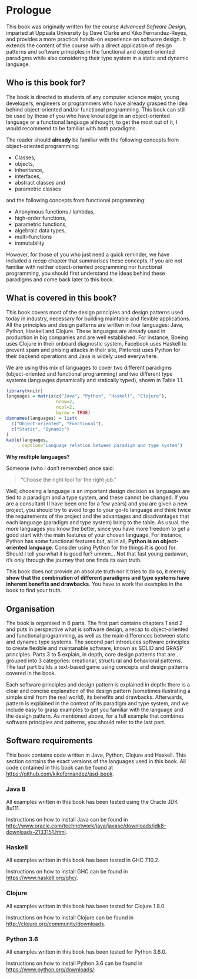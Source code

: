 # Prologue

This book was originally written for the course *Advanced Sofware Design*, imparted
at Uppsala University by Dave Clarke and Kiko Fernandez-Reyes, and provides a more practical
hands-on experience on software design. It extends the content of the course with
a direct application of design patterns and software principles in
the functional and object-oriented paradigms while also considering their
type system in a static and dynamic language.

<!-- In general, the idea of this book is to point out the differences in design -->
<!-- patterns and well-known software principles applied to different paradigms. -->

## Who is this book for?

The book is directed to students of any computer science major,
young developers, engineers or programmers who have already grasped the idea
behind object-oriented and/or functional programming. This book can still be used by
those of you who have knowledge in an object-oriented language or a functional language
althought, to get the most out of it, I would recommend to be familiar with
both paradigms.

The reader should **already** be familiar with the following concepts
from object-oriented programming:

- Classes,
- objects,
- inheritance,
- interfaces,
- abstract classes and
- parametric classes

and the following concepts from functional programming:

- Anonymous functions / lambdas,
- high-order functions,
- parametric functions,
- algebraic data types,
- multi-functions
- immutability

However, for those of you who just need a quick reminder, we have included a
*recap* chapter  that summarises these concepts. If you are not familiar with
neither object-oriented programming nor functional programming, you should
first understand the ideas behind these paradigms and come back later to this book.


## What is covered in this book?

This book covers most of the design principles and design patterns used today in industry,
necessary for building maintable and flexible applications.
All the principles and design patterns are written in
four languages: Java, Python, Haskell and Clojure.
<!-- -->
These languages are already used in production in big companies and are
well established. For instance, Boeing uses Clojure in their onboard
diagnostic system, Facebook uses Haskell to prevent spam and phising attacks
in their site, Pinterest uses Python for their backend operations and
Java is widely used everywhere.

We are using this mix of languages to cover two different paradigms (object-oriented and functional
programming) and two different type systems (languages dynamically and
statically typed), shown in Table 1.1.

<!-- I like the image more, but I have to keep track of the table number -->
<!-- ![](../img/Table-Languages.png) -->

<!-- TODO: Does not look good on epub -->
```r
library(knitr)
languages = matrix(c("Java", "Python", "Haskell", "Clojure"),
                   nrow=2,
                   ncol=2,
                   byrow = TRUE)
dimnames(languages) = list(
  c("Object-oriented", "Functional"),
  c("Static", "Dynamic")
)
kable(languages,
      caption="Language relation between paradigm and type system")
```

**Why multiple languages?**

Someone (who I don't remember) once said:

> "Choose the right tool for the right job."

Well, choosing a language is an important design decision as languages are tied
to a paradigm and a type system, and these cannot be changed. If you are a consultant
(I have been one for a few years) and you are given a new project, you should
try to avoid to go to your go-to language and think twice the requirements of the
project and the advantages and disadvantages that each language (paradigm and type system)
bring to the table. As usual, the more languages you know the better, since you
have more freedom to get a good start with the main features of your chosen language.
<!--   -->
For instance, Python has some functional features but, all in all,
**Python is an object-oriented language**. Consider using Python for the things
it is good for. Should I tell you what it is good for? ummm... Not that fast young padawan, it's
only through the journey that one finds its own truth.

This book does not provide an absolute truth nor it tries to do so, it merely
**show that the combination of different paradigms and type systems have inherent
benefits and drawbacks**. You have to work the examples in the book to find your truth.

## Organisation

The book is organised in 6 parts. The first part contains chapters 1 and 2 and
puts in perspective what is software design, a recap to object-oriented
and functional programming, as well as the main differences between static and
dynamic type systems. The second part introduces software principles to create
flexible and maintanable software, known as SOLID and GRASP principles. Parts 3 to 5
explain, in depth, core design patterns that are grouped into 3 categories:
creational, structural and behavioral patterns.
The last part builds a text-based game using concepts and design patterns covered in the book.


Each software principles and design pattern is explained in depth:
there is a clear and concise explanation of the design pattern (sometimes ilustrating
a simple simil from the real world), its benefits and drawbacks.
Afterwards, pattern is explained in the context of its paradigm and type system,
and we include easy to grasp examples to get you familiar with the language and
the design pattern. As mentioned above, for a full example that combines software principles
and patterns, you should refer to the last part.


## Software requirements

This book contains code written in Java, Python, Clojure and Haskell.
This section contains the exact versions of the languages used in this book.
All code contained in this book can be found at
[https://github.com/kikofernandez/asd-book](https://github.com/kikofernandez/asd-book).

### Java 8

All examples written in this book has been tested using the Oracle JDK 8u111.

Instructions on how to install Java can be found in
[http://www.oracle.com/technetwork/java/javase/downloads/jdk8-downloads-2133151.html](http://www.oracle.com/technetwork/java/javase/downloads/jdk8-downloads-2133151.html).

### Haskell

All examples written in this book has been tested in GHC 7.10.2.

Instructions on how to install GHC can be found in [https://www.haskell.org/ghc/](https://www.haskell.org/ghc/).

### Clojure

All examples written in this book has been tested for Clojure 1.8.0.

Instructions on how to install Clojure can be found in [http://clojure.org/community/downloads](http://clojure.org/community/downloads).

### Python 3.6

All examples written in this book has been tested for Python 3.6.0.

Instructions on how to install Python 3.6 can be found
in [https://www.python.org/downloads/](https://www.python.org/downloads/).
